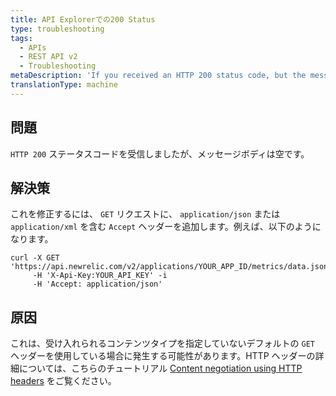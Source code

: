 ```yaml
---
title: API Explorerでの200 Status
type: troubleshooting
tags:
  - APIs
  - REST API v2
  - Troubleshooting
metaDescription: 'If you received an HTTP 200 status code, but the message body is empty, make sure you have specified an Accept header in your GET request.'
translationType: machine
---
```


## 問題

`HTTP 200` ステータスコードを受信しましたが、メッセージボディは空です。

## 解決策

これを修正するには、 `GET` リクエストに、 `application/json` または `application/xml` を含む `Accept` ヘッダーを追加します。例えば、以下のようになります。

```
curl -X GET 'https://api.newrelic.com/v2/applications/YOUR_APP_ID/metrics/data.json'
     -H 'X-Api-Key:YOUR_API_KEY' -i
     -H 'Accept: application/json'
```

## 原因

これは、受け入れられるコンテンツタイプを指定していないデフォルトの `GET` ヘッダーを使用している場合に発生する可能性があります。HTTP ヘッダーの詳細については、こちらのチュートリアル [Content negotiation using HTTP headers](https://restfulapi.net/content-negotiation/) をご覧ください。